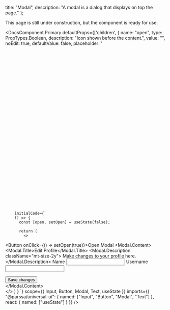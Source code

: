 
  title: "Modal",
  description: "A modal is a dialog that displays on top the page."
};

<Todo prefix='NOTE'>This page is still under construction, but the component is ready for use.</Todo>

<DocsComponent.Primary
        defaultProps={['children', 
        {
      name: "open",
      type: PropTypes.Boolean,
      description: "Icon shown before the content.",
      value: "",
      noEdit: true,
      defaultValue: false,
      placeholder: '<svg viewBox="0 0 15 15" fill="none" xmlns="http://www.w3.org/2000/svg">'
    },
    {
      name: "onOpenChange",
      type: PropTypes.Function,
      description: "Icon shown before the content.",
      value: "",
      noEdit: true,
      placeholder: '<svg viewBox="0 0 15 15" fill="none" xmlns="http://www.w3.org/2000/svg">'
    },
        ]}

        initialCode={`
        () => {
          const [open, setOpen] = useState(false);

          return (
            <>

<Button onClick={() => setOpen(true)}>Open Modal</Button>
<Modal open={open} onOpenChange={setOpen}>
  <Modal.Content>
    <Modal.Title>Edit Profile</Modal.Title>
    <Modal.Description className="mt-size-2y">
      Make changes to your profile here.
    </Modal.Description>
    <label className="grid grid-cols-4 items-center gap-size-x mt-size-4y ">
      <Text size="sm" as="span" className="font-medium  text-right">
        Name
      </Text>
      <Input className="col-span-3 w-full" />
    </label>
    <label className="grid grid-cols-4 items-center gap-size-x mt-size-2y ">
      <Text size="sm" as="span" className="font-medium  text-right">
        Username
      </Text>
      <Input className="col-span-3 w-full" />
    </label>
    <div className="flex justify-end mt-6">
      <Button theme="brand">Save changes</Button>
    </div>
  </Modal.Content>    
</Modal>
          </>
          )
        }
        `}
        scope={{
          Input,
          Button,
          Modal,
          Text,
          useState
        }}
        imports={{
          "@parssa/universal-ui": {
            named: ["Input", "Button", "Modal", "Text"]
          },
          react: {
            named: ["useState"]
          }
        }}
      />

